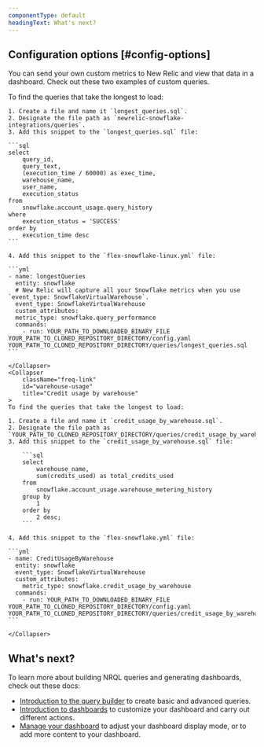 ```yaml
---
componentType: default
headingText: What's next?
---
```


## Configuration options [#config-options]

You can send your own custom metrics to New Relic and view that data in a dashboard. Check out these two examples of custom queries.

<CollapserGroup>
    <Collapser
        className="freq-link"
        id="longest"
        title="Longest queries"
    >
    To find the queries that take the longest to load:

    1. Create a file and name it `longest_queries.sql`.
    2. Designate the file path as `newrelic-snowflake-integrations/queries`.
    3. Add this snippet to the `longest_queries.sql` file:

    ```sql
    select 
        query_id, 
        query_text,
        (execution_time / 60000) as exec_time,
        warehouse_name,
        user_name,
        execution_status
    from 
        snowflake.account_usage.query_history 
    where 
        execution_status = 'SUCCESS' 
    order by 
        execution_time desc
    ```

    4. Add this snippet to the `flex-snowflake-linux.yml` file:
    
    ```yml
    - name: longestQueries
      entity: snowflake
      # New Relic will capture all your Snowflake metrics when you use `event_type: SnowflakeVirtualWarehouse`.
      event_type: SnowflakeVirtualWarehouse
      custom_attributes:
      metric_type: snowflake.query_performance
      commands:
        - run: YOUR_PATH_TO_DOWNLOADED_BINARY_FILE YOUR_PATH_TO_CLONED_REPOSITORY_DIRECTORY/config.yaml YOUR_PATH_TO_CLONED_REPOSITORY_DIRECTORY/queries/longest_queries.sql
    ```

    </Collapser>
    <Collapser
        className="freq-link"
        id="warehouse-usage"
        title="Credit usage by warehouse"
    >
    To find the queries that take the longest to load:

    1. Create a file and name it `credit_usage_by_warehouse.sql`.
    2. Designate the file path as `YOUR_PATH_TO_CLONED_REPOSITORY_DIRECTORY/queries/credit_usage_by_warehouse.sql`.
    3. Add this snippet to the `credit_usage_by_warehouse.sql` file:

        ```sql
        select 
            warehouse_name, 
            sum(credits_used) as total_credits_used 
        from 
            snowflake.account_usage.warehouse_metering_history 
        group by 
            1 
        order by 
            2 desc;
        ```

    4. Add this snippet to the `flex-snowflake.yml` file:

    ```yml
    - name: CreditUsageByWarehouse
      entity: snowflake
      event_type: SnowflakeVirtualWarehouse
      custom_attributes:
        metric_type: snowflake.credit_usage_by_warehouse
      commands:
        - run: YOUR_PATH_TO_DOWNLOADED_BINARY_FILE YOUR_PATH_TO_CLONED_REPOSITORY_DIRECTORY/config.yaml YOUR_PATH_TO_CLONED_REPOSITORY_DIRECTORY/queries/credit_usage_by_warehouse.sql
    ```

    </Collapser>
</CollapserGroup>

## What's next?

To learn more about building NRQL queries and generating dashboards, check out these docs:

* [Introduction to the query builder](/docs/query-your-data/explore-query-data/query-builder/introduction-query-builder) to create basic and advanced queries.
* [Introduction to dashboards](/docs/query-your-data/explore-query-data/dashboards/introduction-dashboards) to customize your dashboard and carry out different actions.
* [Manage your dashboard](/docs/query-your-data/explore-query-data/dashboards/manage-your-dashboard) to adjust your dashboard display mode, or to add more content to your dashboard. 
